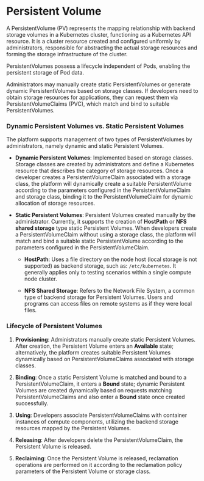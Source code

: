 # Persistent Volume

A PersistentVolume (PV) represents the mapping relationship with backend storage volumes in a Kubernetes cluster, functioning as a Kubernetes API resource. It is a cluster resource created and configured uniformly by administrators, responsible for abstracting the actual storage resources and forming the storage infrastructure of the cluster.

PersistentVolumes possess a lifecycle independent of Pods, enabling the persistent storage of Pod data.

Administrators may manually create static PersistentVolumes or generate dynamic PersistentVolumes based on storage classes. If developers need to obtain storage resources for applications, they can request them via PersistentVolumeClaims (PVC), which match and bind to suitable PersistentVolumes.

### Dynamic Persistent Volumes vs. Static Persistent Volumes

The platform supports management of two types of PersistentVolumes by administrators, namely dynamic and static Persistent Volumes.

- **Dynamic Persistent Volumes**: Implemented based on storage classes. Storage classes are created by administrators and define a Kubernetes resource that describes the category of storage resources. Once a developer creates a PersistentVolumeClaim associated with a storage class, the platform will dynamically create a suitable PersistentVolume according to the parameters configured in the PersistentVolumeClaim and storage class, binding it to the PersistentVolumeClaim for dynamic allocation of storage resources.

- **Static Persistent Volumes**: Persistent Volumes created manually by the administrator. Currently, it supports the creation of **HostPath** or **NFS shared storage** type static Persistent Volumes. When developers create a PersistentVolumeClaim without using a storage class, the platform will match and bind a suitable static PersistentVolume according to the parameters configured in the PersistentVolumeClaim.

  - **HostPath**: Uses a file directory on the node host (local storage is not supported) as backend storage, such as: `/etc/kubernetes`. It generally applies only to testing scenarios within a single compute node cluster.

  - **NFS Shared Storage**: Refers to the Network File System, a common type of backend storage for Persistent Volumes. Users and programs can access files on remote systems as if they were local files.

### Lifecycle of Persistent Volumes

1. **Provisioning**: Administrators manually create static Persistent Volumes. After creation, the Persistent Volume enters an **Available** state; alternatively, the platform creates suitable Persistent Volumes dynamically based on PersistentVolumeClaims associated with storage classes.

2. **Binding**: Once a static Persistent Volume is matched and bound to a PersistentVolumeClaim, it enters a **Bound** state; dynamic Persistent Volumes are created dynamically based on requests matching PersistentVolumeClaims and also enter a **Bound** state once created successfully.

3. **Using**: Developers associate PersistentVolumeClaims with container instances of compute components, utilizing the backend storage resources mapped by the Persistent Volumes.

4. **Releasing**: After developers delete the PersistentVolumeClaim, the Persistent Volume is released.

5. **Reclaiming**: Once the Persistent Volume is released, reclamation operations are performed on it according to the reclamation policy parameters of the Persistent Volume or storage class.
